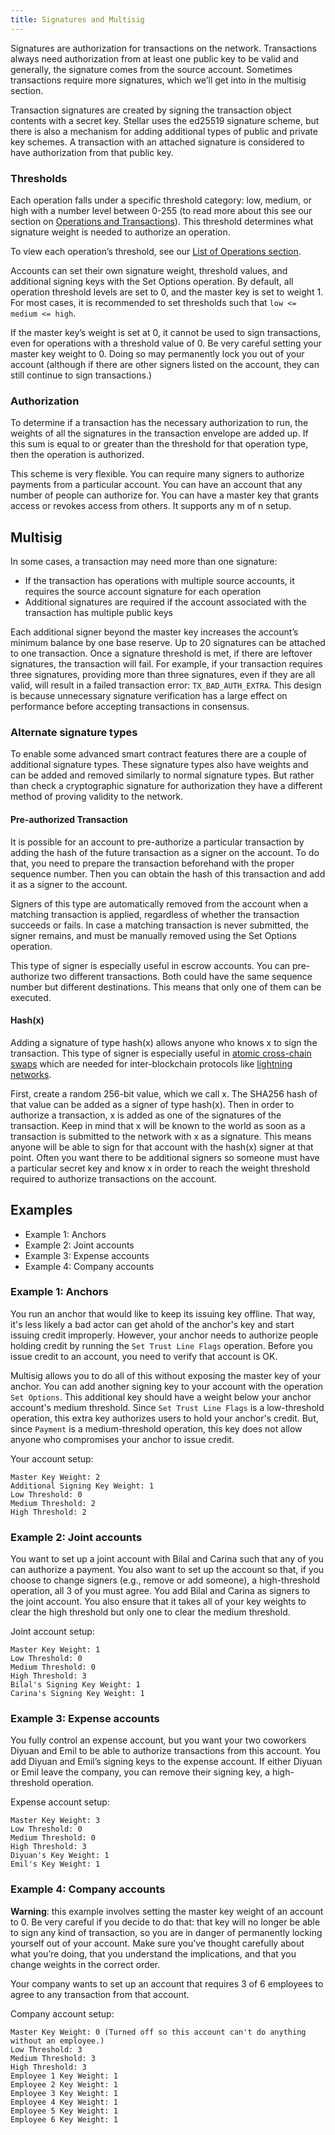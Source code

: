 ```yaml
---
title: Signatures and Multisig
---
```



Signatures are authorization for transactions on the network. Transactions always need authorization from at least one public key to be valid and generally, the signature comes from the source account. Sometimes transactions require more signatures, which we’ll get into in the multisig section.

Transaction signatures are created by signing the transaction object contents with a secret key. Stellar uses the ed25519 signature scheme, but there is also a mechanism for adding additional types of public and private key schemes. A transaction with an attached signature is considered to have authorization from that public key.

### Thresholds

Each operation falls under a specific threshold category: low, medium, or high with a number level between 0-255 (to read more about this see our section on [Operations and Transactions](../fundamentals/stellar-data-structures/operations-and-transactions#operations)). This threshold determines what signature weight is needed to authorize an operation.

To view each operation’s threshold, see our [List of Operations section](../fundamentals/list-of-operations).

Accounts can set their own signature weight, threshold values, and additional signing keys with the Set Options operation. By default, all operation threshold levels are set to 0, and the master key is set to weight 1. For most cases, it is recommended to set thresholds such that `low <= medium <= high`.

If the master key’s weight is set at 0, it cannot be used to sign transactions, even for operations with a threshold value of 0. Be very careful setting your master key weight to 0. Doing so may permanently lock you out of your account (although if there are other signers listed on the account, they can still continue to sign transactions.)

### Authorization

To determine if a transaction has the necessary authorization to run, the weights of all the signatures in the transaction envelope are added up. If this sum is equal to or greater than the threshold for that operation type, then the operation is authorized.

This scheme is very flexible. You can require many signers to authorize payments from a particular account. You can have an account that any number of people can authorize for. You can have a master key that grants access or revokes access from others. It supports any m of n setup.

## Multisig

In some cases, a transaction may need more than one signature:

- If the transaction has operations with multiple source accounts, it requires the source account signature for each operation
- Additional signatures are required if the account associated with the transaction has multiple public keys

Each additional signer beyond the master key increases the account’s minimum balance by one base reserve. Up to 20 signatures can be attached to one transaction. Once a signature threshold is met, if there are leftover signatures, the transaction will fail. For example, if your transaction requires three signatures, providing more than three signatures, even if they are all valid, will result in a failed transaction error: `TX_BAD_AUTH_EXTRA`. This design is because unnecessary signature verification has a large effect on performance before accepting transactions in consensus.

### Alternate signature types

To enable some advanced smart contract features there are a couple of additional signature types. These signature types also have weights and can be added and removed similarly to normal signature types. But rather than check a cryptographic signature for authorization they have a different method of proving validity to the network.

#### Pre-authorized Transaction

It is possible for an account to pre-authorize a particular transaction by adding the hash of the future transaction as a signer on the account. To do that, you need to prepare the transaction beforehand with the proper sequence number. Then you can obtain the hash of this transaction and add it as a signer to the account.

Signers of this type are automatically removed from the account when a matching transaction is applied, regardless of whether the transaction succeeds or fails. In case a matching transaction is never submitted, the signer remains, and must be manually removed using the Set Options operation.

This type of signer is especially useful in escrow accounts. You can pre-authorize two different transactions. Both could have the same sequence number but different destinations. This means that only one of them can be executed.

#### Hash(x)

Adding a signature of type hash(x) allows anyone who knows x to sign the transaction. This type of signer is especially useful in [atomic cross-chain swaps](https://en.bitcoin.it/wiki/Atomic_cross-chain_trading) which are needed for inter-blockchain protocols like [lightning networks](https://lightning.network/).

First, create a random 256-bit value, which we call x. The SHA256 hash of that value can be added as a signer of type hash(x). Then in order to authorize a transaction, x is added as one of the signatures of the transaction. Keep in mind that x will be known to the world as soon as a transaction is submitted to the network with x as a signature. This means anyone will be able to sign for that account with the hash(x) signer at that point. Often you want there to be additional signers so someone must have a particular secret key and know x in order to reach the weight threshold required to authorize transactions on the account.

## Examples

- Example 1: Anchors
- Example 2: Joint accounts
- Example 3: Expense accounts
- Example 4: Company accounts

### Example 1: Anchors

You run an anchor that would like to keep its issuing key offline. That way, it's less likely a bad actor can get ahold of the anchor's key and start issuing credit improperly. However, your anchor needs to authorize people holding credit by running the `Set Trust Line Flags` operation. Before you issue credit to an account, you need to verify that account is OK.

Multisig allows you to do all of this without exposing the master key of your anchor. You can add another signing key to your account with the operation `Set Options`. This additional key should have a weight below your anchor account's medium threshold. Since `Set Trust Line Flags` is a low-threshold operation, this extra key authorizes users to hold your anchor's credit. But, since `Payment` is a medium-threshold operation, this key does not allow anyone who compromises your anchor to issue credit.

Your account setup:

<CodeExample>

```
Master Key Weight: 2
Additional Signing Key Weight: 1
Low Threshold: 0
Medium Threshold: 2
High Threshold: 2
```

</CodeExample>

### Example 2: Joint accounts

You want to set up a joint account with Bilal and Carina such that any of you can authorize a payment. You also want to set up the account so that, if you choose to change signers (e.g., remove or add someone), a high-threshold operation, all 3 of you must agree. You add Bilal and Carina as signers to the joint account. You also ensure that it takes all of your key weights to clear the high threshold but only one to clear the medium threshold.

Joint account setup:

<CodeExample>

```
Master Key Weight: 1
Low Threshold: 0
Medium Threshold: 0
High Threshold: 3
Bilal's Signing Key Weight: 1
Carina's Signing Key Weight: 1
```

</CodeExample>

### Example 3: Expense accounts

You fully control an expense account, but you want your two coworkers Diyuan and Emil to be able to authorize transactions from this account. You add Diyuan and Emil’s signing keys to the expense account. If either Diyuan or Emil leave the company, you can remove their signing key, a high-threshold operation.

Expense account setup:

<CodeExample>

```
Master Key Weight: 3
Low Threshold: 0
Medium Threshold: 0
High Threshold: 3
Diyuan's Key Weight: 1
Emil's Key Weight: 1
```

</CodeExample>

### Example 4: Company accounts

**Warning**: this example involves setting the master key weight of an account to 0. Be very careful if you decide to do that: that key will no longer be able to sign any kind of transaction, so you are in danger of permanently locking yourself out of your account. Make sure you’ve thought carefully about what you’re doing, that you understand the implications, and that you change weights in the correct order.

Your company wants to set up an account that requires 3 of 6 employees to agree to any transaction from that account.

Company account setup:

<CodeExample>

```
Master Key Weight: 0 (Turned off so this account can't do anything without an employee.)
Low Threshold: 3
Medium Threshold: 3
High Threshold: 3
Employee 1 Key Weight: 1
Employee 2 Key Weight: 1
Employee 3 Key Weight: 1
Employee 4 Key Weight: 1
Employee 5 Key Weight: 1
Employee 6 Key Weight: 1
```

</CodeExample>
